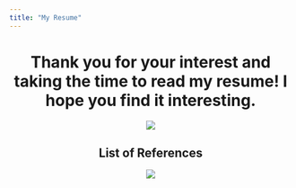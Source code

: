 ---
title: "My Resume"
---

<center>

# Thank you for your interest and taking the time to read my resume! I hope you find it interesting.

![](img/RyanErickson-1.png)

## List of References
![](img/RyanErickson-2.jpg)

</center>